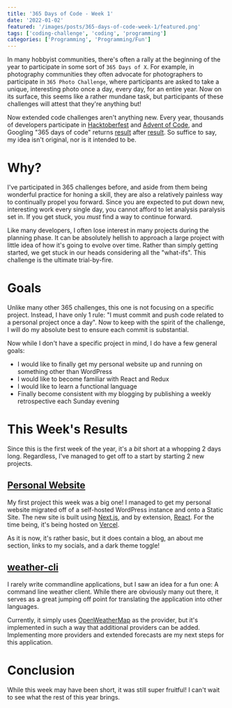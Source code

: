 ```yaml
---
title: '365 Days of Code - Week 1'
date: '2022-01-02'
featured: '/images/posts/365-days-of-code-week-1/featured.png'
tags: ['coding-challenge', 'coding', 'programming']
categories: ['Programming', 'Programming/Fun']
---
```


In many hobbyist communities, there's often a rally at the beginning of the year to participate in some sort of `365 Days of X`. For example, in photography communities they often advocate for photographers to participate in `365 Photo Challenge`, where participants are asked to take a unique, interesting photo once a day, every day, for an entire year. Now on its surface, this seems like a rather mundane task, but participants of these challenges will attest that they're anything but!

Now extended code challenges aren't anything new. Every year, thousands of developers participate in [Hacktoberfest](https://hacktoberfest.digitalocean.com/) and [Advent of Code](https://adventofcode.com/), and Googling "365 days of code" returns [result](https://medium.com/@ovidijusparsiunas/the-365-days-of-code-challenge-42a309917b2e) after [result](https://365daysofcode.com/). So suffice to say, my idea isn't original, nor is it intended to be.

# Why?

I've participated in 365 challenges before, and aside from them being wonderful practice for honing a skill, they are also a relatively painless way to continually propel you forward. Since you are expected to put down new, interesting work every single day, you cannot afford to let analysis paralysis set in. If you get stuck, you *must* find a way to continue forward.

Like many developers, I often lose interest in many projects during the planning phase. It can be absolutely hellish to approach a large project with little idea of how it's going to evolve over time. Rather than simply getting started, we get stuck in our heads considering all the "what-ifs". This challenge is the ultimate trial-by-fire.

# Goals

Unlike many other 365 challenges, this one is not focusing on a specific project. Instead, I have only 1 rule: "I must commit and push code related to a personal project once a day". Now to keep with the spirit of the challenge, I will do my absolute best to ensure each commit is substantial.

Now while I don't have a specific project in mind, I do have a few general goals:

- I would like to finally get my personal website up and running on something other than WordPress
- I would like to become familiar with React and Redux
- I would like to learn a functional language
- Finally become consistent with my blogging by publishing a weekly retrospective each Sunday evening

# This Week's Results

Since this is the first week of the year, it's a *bit* short at a whopping 2 days long. Regardless, I've managed to get off to a start by starting 2 new projects.

## [Personal Website](https://github.com/JerrettDavis/personal-site)

My first project this week was a big one! I managed to get my personal website migrated off of a self-hosted WordPress instance and onto a Static Site. The new site is built using [Next.js](https://nextjs.org), and by extension, [React](https://reactjs.org). For the time being, it's being hosted on [Vercel](https://vercel.com).

As it is now, it's rather basic, but it does contain a blog, an about me section, links to my socials, and a dark theme toggle!

## [weather-cli](https://github.com/JerrettDavis/weather-cli)

I rarely write commandline applications, but I saw an idea for a fun one: A command line weather client. While there are obviously many out there, it serves as a great jumping off point for translating the application into other languages.

Currently, it simply uses [OpenWeatherMap](https://openweathermap.org) as the provider, but it's implemented in such a way that additional providers can be added. Implementing more providers and extended forecasts are my next steps for this application.

# Conclusion

While this week may have been short, it was still super fruitful! I can't wait to see what the rest of this year brings.

